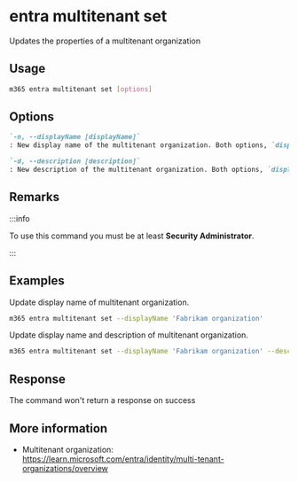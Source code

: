 
# entra multitenant set

Updates the properties of a multitenant organization

## Usage

```sh
m365 entra multitenant set [options]
```

## Options

```md definition-list
`-n, --displayName [displayName]`
: New display name of the multitenant organization. Both options, `displayName` and `description` are optional but at least must be specified.

`-d, --description [description]`
: New description of the multitenant organization. Both options, `displayName` and `description` are optional but at least must be specified.
```

<Global />

## Remarks

:::info

To use this command you must be at least **Security Administrator**.

:::

## Examples

Update display name of multitenant organization.

```sh
m365 entra multitenant set --displayName 'Fabrikam organization'
```

Update display name and description of multitenant organization.

```sh
m365 entra multitenant set --displayName 'Fabrikam organization' --description 'Multitenant organization between Fabrikam and Contoso'
```

## Response

The command won't return a response on success

## More information

- Multitenant organization: https://learn.microsoft.com/entra/identity/multi-tenant-organizations/overview
